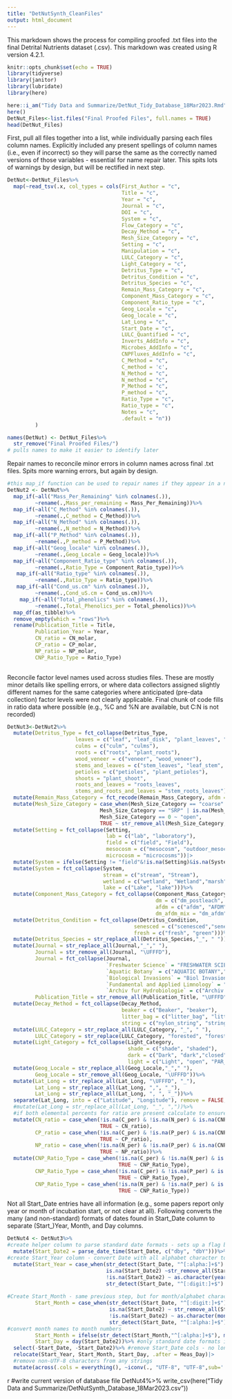 ```yaml
---
title: "DetNutSynth_CleanFiles"
output: html_document
---
```


This markdown shows the process for compiling proofed .txt files into the final Detrital Nutrients dataset (.csv). This markdown was created using R version 4.2.1.


```r
knitr::opts_chunk$set(echo = TRUE)
library(tidyverse)
library(janitor)
library(lubridate)
library(here)

```


```r
here::i_am("Tidy Data and Summarize/DetNut_Tidy_Database_18Mar2023.Rmd")
here()
DetNut_Files<-list.files("Final Proofed Files", full.names = TRUE) 
head(DetNut_Files)

```

First, pull all files together into a list, while individually parsing each files column names. Explicitly included any present spellings of column names (i.e., even if incorrect) so they will parse the same as the correctly named versions of those variables - essential for name repair later. This spits lots of warnings by design, but will be rectified in next step.
```r

DetNut<-DetNut_Files%>%
  map(~read_tsv(.x, col_types = cols(First_Author = "c",
                                     Title = "c",
                                     Year = "c",
                                     Journal = "c",
                                     DOI = "c",
                                     System = "c",
                                     Flow_Category = "c",
                                     Decay_Method = "c",
                                     Mesh_Size_Category = "c",
                                     Setting = "c",
                                     Manipulation = "c",
                                     LULC_Category = "c",
                                     Light_Category = "c",
                                     Detritus_Type = "c",
                                     Detritus_Condition = "c",
                                     Detritus_Species = "c",
                                     Remain_Mass_Category = "c",
                                     Component_Mass_Category = "c",
                                     Component_Ratio_type = "c",
                                     Geog_Locale = "c",
                                     Geog_locale = "c",
                                     Lat_Long = "c",
                                     Start_Date = "c",
                                     LULC_Quantified = "c",
                                     Inverts_AddInfo = "c",
                                     Microbes_AddInfo = "c",
                                     CNPFluxes_AddInfo = "c",
                                     C_Method = "c",
                                     C_method = 'c',
                                     N_Method = "c",
                                     N_method = "c",
                                     P_Method = "c",
                                     P_method = "c",
                                     Ratio_Type = "c",
                                     Ratio_type = "c",
                                     Notes = "c",
                                     .default = "n"))
         )

names(DetNut) <- DetNut_Files%>%
  str_remove("Final Proofed Files/")
# pulls names to make it easier to identify later

```

Repair names to reconcile minor errors in column names across final .txt files. Spits more warning errors, but again by design. 

```r
#this map_if function can be used to repair names if they appear in a nested tibble
DetNut2 <- DetNut%>%
  map_if(~all("Mass_Per_Remaining" %in% colnames(.)), 
         ~rename(.,Mass_per_remaining = Mass_Per_Remaining))%>% 
  map_if(~all("C_Method" %in% colnames(.)), 
         ~rename(.,C_method = C_Method))%>%
  map_if(~all("N_Method" %in% colnames(.)), 
         ~rename(.,N_method = N_Method))%>%
  map_if(~all("P_Method" %in% colnames(.)), 
         ~rename(.,P_method = P_Method))%>%
  map_if(~all("Geog_locale" %in% colnames(.)), 
         ~rename(.,Geog_Locale = Geog_locale))%>%
  map_if(~all("Component_Ratio_type" %in% colnames(.)), 
         ~rename(.,Ratio_Type = Component_Ratio_type))%>%
   map_if(~all("Ratio_type" %in% colnames(.)), 
         ~rename(.,Ratio_Type = Ratio_type))%>%
   map_if(~all("Cond_us.cm" %in% colnames(.)), 
         ~rename(.,Cond_uS.cm = Cond_us.cm))%>%
    map_if(~all("Total_phenolics" %in% colnames(.)), 
         ~rename(.,Total_Phenolics_per = Total_phenolics))%>%
  map_df(as_tibble)%>%
  remove_empty(which = "rows")%>%
  rename(Publication_Title = Title, 
         Publication_Year = Year, 
         CN_ratio = CN_molar,
         CP_ratio = CP_molar,
         NP_ratio = NP_molar,
         CNP_Ratio_Type = Ratio_Type)
  
```



Reconcile factor level names used across studies files. These are mostly minor details like spelling errors, or where data collectors assigned slightly different names for the same categories where anticipated (pre-data collection) factor levels were not clearly applicable. Final chunk of code fills in ratio data where possible (e.g., %C and %N are available, but C:N is not recorded)

```r

DetNut3<-DetNut2%>%
  mutate(Detritus_Type = fct_collapse(Detritus_Type, 
                      leaves = c("leaf", "leaf_disk", "plant_leaves", "leaves"),
                      culms = c("culm", "culms"),
                      roots = c("roots", "plant_roots"),
                      wood_veneer = c("veneer", "wood_veneer"),
                      stems_and_leaves = c("stem_leaves", "leaf_stem", "leaves_stem", "stems_leaves"),
                      petioles = c("petioles", "plant_petioles"),
                      shoots = "plant_shoot",
                      roots_and_leaves = "roots_leaves",
                      stems_and_roots_and_leaves = "stem_roots_leaves"))%>%
  mutate(Remain_Mass_Category = fct_recode(Remain_Mass_Category, afdm = "AFDM", dm = "DM"))%>%
  mutate(Mesh_Size_Category = case_when(Mesh_Size_Category == "coarse" | Mesh_Size_Category == "fine" | Mesh_Size_Category == "open" ~ Mesh_Size_Category,
                              Mesh_Size_Category == "SRP" | is.na(Mesh_Size_Category) ~ "NA",
                              Mesh_Size_Category == 0 ~ "open",
                              TRUE ~ str_remove_all(Mesh_Size_Category, " mm|mm|_mm| |_1|-")))%>%
  mutate(Setting = fct_collapse(Setting, 
                                lab = c("lab", "laboratory"),
                                field = c("field", "Field"),
                                mesocosm = c("mesocosm", "outdoor_mesocosm"),
                                microcosm = "microcosms"))|>
  mutate(System = ifelse(Setting != "field"&!is.na(Setting)&is.na(System), "other", System))|>
  mutate(System = fct_collapse(System,
                               stream = c("stream", "Stream"),
                               wetland = c("wetland", "Wetland","marsh"),
                               lake = c("Lake", "lake")))%>%
  mutate(Component_Mass_Category = fct_collapse(Component_Mass_Category,
                                                dm = c("dm_postleach", "DM"),
                                                afdm = c("afdm", "AFDM", "afdm_postleach"),
                                                dm_afdm_mix = "dm_afdm"))%>%
  mutate(Detritus_Condition = fct_collapse(Detritus_Condition,
                                         senesced = c("scenesced","senescent"),
                                         fresh = c("fresh", "green")))%>%
  mutate(Detritus_Species = str_replace_all(Detritus_Species,"_", " "))%>%
  mutate(Journal = str_replace_all(Journal,"_"," "),
         Journal = str_remove_all(Journal, "\UFFFD"),
         Journal = fct_collapse(Journal, 
                                `Freshwater Science` = "FRESHWATER SCIENCE",
                                `Aquatic Botany` = c("AQUATIC BOTANY","AquaticBotany"),
                                `Biological Invasions` = "Biol Invasions",
                                `Fundamental and Applied Limnology` = "Fundamental and applied Limnology",
                                `Archiv fur Hydrobiologie` = c("Archiv fr Hydrobiologie", "Archiv Fr Hydrobiologie")),
         Publication_Title = str_remove_all(Publication_Title, "\UFFFD"),)%>%
  mutate(Decay_Method = fct_collapse(Decay_Method, 
                                     beaker = c("Beaker", "beaker"),
                                     litter_bag = c("litter_bag", "litter_ bag", "litter_bags", "leaf_pack"), 
                                     string = c("nylon_string", "string")))%>%
  mutate(LULC_Category = str_replace_all(LULC_Category, "_", " "),
         LULC_Category = str_replace(LULC_Category, "forested", "forest"))%>%
  mutate(Light_Category = fct_collapse(Light_Category, 
                                       shade = c("shade", "shaded"),
                                       dark = c("Dark", "dark","closed"),
                                       light = c("Light", "open", "PAR_only", "PAR_and_UVA", "PAR_UVA_UVB")))%>%
  mutate(Geog_Locale = str_replace_all(Geog_Locale,"_"," "),
         Geog_Locale = str_remove_all(Geog_Locale, "\UFFFD"))%>%
  mutate(Lat_Long = str_replace_all(Lat_Long, "\UFFFD", "_"),
         Lat_Long = str_replace_all(Lat_Long, ",", "_"),
         Lat_Long = str_replace_all(Lat_Long, ", ", "_"))%>%
  separate(Lat_Long, into = c("Latitude", "Longitude"), remove = FALSE, sep = "_")%>%
  #mutate(Lat_Long = str_replace_all(Lat_Long, "_", ","))%>%
  #if both elemental percents for ratio are present calculate to ensure molar,
  mutate(CN_ratio = case_when(!is.na(C_per) & !is.na(N_per) & is.na(CNP_Ratio_Type) ~ ((C_per/N_per)*(14/12)),
                              TRUE ~ CN_ratio),
         CP_ratio = case_when(!is.na(C_per) & !is.na(P_per) & is.na(CNP_Ratio_Type) ~ ((C_per/P_per)*(31/12)),
                              TRUE ~ CP_ratio),
         NP_ratio = case_when(!is.na(N_per) & !is.na(P_per) & is.na(CNP_Ratio_Type) ~ ((N_per/P_per)*(31/14)),
                              TRUE ~ NP_ratio))%>%
  mutate(CNP_Ratio_Type = case_when(!is.na(C_per) & !is.na(N_per) & is.na(CNP_Ratio_Type) ~ "molar", 
                                    TRUE ~ CNP_Ratio_Type),
         CNP_Ratio_Type = case_when(!is.na(C_per) & !is.na(P_per) & is.na(CNP_Ratio_Type) ~ "molar", 
                                    TRUE ~ CNP_Ratio_Type),
         CNP_Ratio_Type = case_when(!is.na(N_per) & !is.na(P_per) & is.na(CNP_Ratio_Type) ~ "molar", 
                                    TRUE ~ CNP_Ratio_Type))

```

Not all Start_Date entries have all information (e.g., some papers report only year or month of incubation start, or not clear at all). Following converts the many (and non-standard) formats of dates found in Start_Date column to separate (Start_)Year, Month, and Day columns.
 
```r

DetNut4 <- DetNut3%>%
#create helper column to parse standard date formats - sets up a flag by which to conditionally operate on only non-standard dates with the Start_Date column. Will fix non-parsers in next step.
  mutate(Start_Date2 = parse_date_time(Start_Date, c("dby", "dbY")))%>%
#create Start_Year column - convert Date with all alphabet character to NA (no year included)
  mutate(Start_Year = case_when(str_detect(Start_Date, "^[:alpha:]+$") ~ NA_character_,
                                is.na(Start_Date2) ~str_remove_all(Start_Date, "[:alpha:]"), #if non-standard date with alpha+numeric character, remove alphabetical (only year characters remain)
                                !is.na(Start_Date2) ~ as.character(year(Start_Date2)), #pull year from standard date stored in helper column
                                str_detect(Start_Date, "^[:digit:]+$") ~ Start_Date),#if Start_Date is only a number (i.e., all digits), pull value into Start_Year
         
#Create Start_Month - same previous step, but for month/alphabet characters rather than digit characters
         Start_Month = case_when(str_detect(Start_Date, "^[:digit:]+$") ~ NA_character_,
                                 is.na(Start_Date2) ~ str_remove_all(Start_Date, "[:digit:]"),
                                 !is.na(Start_Date2) ~ as.character(month(Start_Date2)),
                                 str_detect(Start_Date, "^[:alpha:]+$") ~ Start_Date), 
#convert month names to month numbers
         Start_Month = ifelse(str_detect(Start_Month,"^[:alpha:]+$"), match(Start_Month, month.name), Start_Month),
         Start_Day = day(Start_Date2))%>% #only standard date formats included days, so just pull from there
  select(-Start_Date, -Start_Date2)%>% #remove Start_Date cols - no longer needed
  relocate(Start_Year, Start_Month, Start_Day, .after = Meas_Day)|>
  #remove non-UTF-8 characters from any strings
  mutate(across(.cols = everything(), ~iconv(., "UTF-8", "UTF-8",sub='')))

```



{r write tidied database}
#write current version of database file 
DetNut4%>%
  write_csv(here("Tidy Data and Summarize/DetNutSynth_Database_18Mar2023.csv"))


